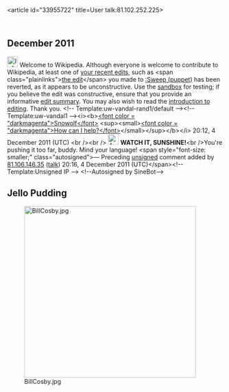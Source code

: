 <article id="33955722" title=User talk:81.102.252.225>
	<talkpage id="33955722" title="User talk:81.102.252.225">

== December 2011 ==

[[File:Information.png|25px|alt=|link=]] Welcome to Wikipedia. Although everyone is welcome to contribute to Wikipedia, at least one of [[Special:Contributions/81.102.252.225|your recent edits]], such as &lt;span class=&quot;plainlinks&quot;&gt;[http://en.wikipedia.org/wiki/Sweep_(puppet)?diff=464090387 the edit]&lt;/span&gt; you made to [[:Sweep (puppet)]] has been reverted, as it appears to be unconstructive. Use the [[Wikipedia:Sandbox|sandbox]] for testing; if you believe the edit was constructive, ensure that you provide an informative [[Help:Edit summary|edit summary]]. You may also wish to read the [[Wikipedia:Introduction|introduction to editing]]. Thank you. {{z84}}&lt;!-- Template:uw-vandal-rand1/default --&gt;&lt;!-- Template:uw-vandal1 --&gt;&lt;i&gt;&lt;b&gt;[[User:Snowolf|&lt;font color = &quot;darkmagenta&quot;&gt;Snowolf&lt;/font&gt;]] &lt;sup&gt;&lt;small&gt;[[User talk:Snowolf|&lt;font color = &quot;darkmagenta&quot;&gt;How can I help?&lt;/font&gt;]]&lt;/small&gt;&lt;/sup&gt;&lt;/b&gt;&lt;/i&gt; 20:12, 4 December 2011 (UTC)
&lt;br /&gt;&lt;br /&gt;
[[File:Achtung.png|25px|alt=|link=]] '''WATCH IT, SUNSHINE!'''&lt;br /&gt;You're pushing it too far, buddy. Mind your language!  &lt;span style=&quot;font-size: smaller;&quot; class=&quot;autosigned&quot;&gt;— Preceding [[Wikipedia:Signatures|unsigned]] comment added by [[Special:Contributions/81.106.146.35|81.106.146.35]] ([[User talk:81.106.146.35|talk]]) 20:16, 4 December 2011 (UTC)&lt;/span&gt;&lt;!-- Template:Unsigned IP --&gt; &lt;!--Autosigned by SineBot--&gt;

==Jello Pudding==
[[File:BillCosby.jpg|400px]]
	</talkpage>
</article>